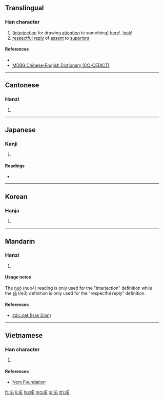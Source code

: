 ==Translingual==

===Han character===
{{Han char|rn=30|rad=口|as=09|sn=12|four=6406<sub>4</sub>|canj=口廿大口 (RTKR)|ids=⿰[[口]][[若]]}}

# ([[interjection]] for drawing [[attention]] to something) [[here]]!, [[look]]!
# [[respectful]] [[reply]] of [[assent]] to [[superior]]s

====References====
* {{Han ref|kx=0198.100|dkj=03926|dj=0419.180|hdz=10637.040|uh=558F|ud=21903|bh=D86F|bd=55407}}
*[http://www.mdbg.net/chindict/chindict.php?page=worddict&wdrst=0&wdqb=%E5%96%8F MDBG Chinese-English Dictionary (CC-CEDICT)]

----

==Cantonese==

===Hanzi===
{{yue-hanzi|jyut=[[je5]]|y=ye5}}

# {{defn|lang=yue|sort=口09}}

----

==Japanese==

===Kanji===
{{ja-kanji|grade=|rs=口09}}

# {{defn|lang=ja|sort=口09}}

====Readings====
* {{ja-readings|on=[[しゃ]] (sha), [[にゃ]] (nya), [[じゃく]] (jaku), [[にゃく]] (nyaku), [[だく]] (daku)|kun=[[はい]] (hai)}}

----

==Korean==

===Hanja===
{{ko-hanja|hangeul=야|rv=ya|mr=ya}}

# {{defn|lang=ko|sort=口09}}

----

==Mandarin==

===Hanzi===
{{cmn-hanzi|pin=[[nuò]] ([[nuo4]]), [[rě]] ([[re3]])|wg=no<sup>4</sup>, je<sup>3</sup>}}

# {{defn|lang=cmn|sort=口09}}

====Usage notes====
The [[nuò]] (nuo4) reading is only used for the "interjection" definition while the [[rě]] (re3) definition is only used for the "respectful reply" definition.

====References====
*[http://www.zdic.net/zd/zi/ZdicE5Zdic96Zdic8F.htm zdic.net (Han Dian)]

----

==Vietnamese==

===Han character===
{{vi-hantu|[[nặc]], [[nhạ]]|rs=口09}}

# {{defn|lang=vi|sort=口09}}

====References====
*[http://nomfoundation.org/common/nom_details.php?codepoint=558f Nom Foundation]

[[fr:喏]]
[[li:喏]]
[[hu:喏]]
[[mg:喏]]
[[pl:喏]]
[[zh:喏]]